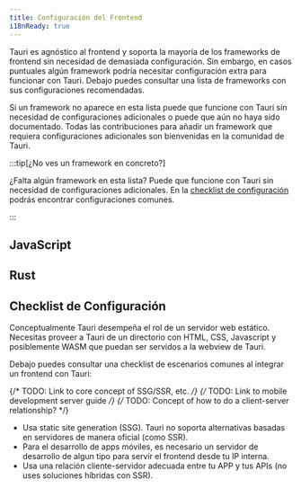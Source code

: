 ```yaml
---
title: Configuración del Frontend
i18nReady: true
---
```



Tauri es agnóstico al frontend y soporta la mayoría de los frameworks de frontend sin necesidad de demasiada configuración. Sin embargo, en casos puntuales algún framework podría necesitar configuración extra para funcionar con Tauri. Debajo puedes consultar una lista de frameworks con sus configuraciones recomendadas.

Si un framework no aparece en esta lista puede que funcione con Tauri sin necesidad de configuraciones adicionales o puede que aún no haya sido documentado. Todas las contribuciones para añadir un framework que requiera configuraciones adicionales son bienvenidas en la comunidad de Tauri.

:::tip[¿No ves un framework en concreto?]

¿Falta algún framework en esta lista? Puede que funcione con Tauri sin necesidad de configuraciones adicionales. En la [checklist de configuración](#checklist-de-configuración) podrás encontrar configuraciones comunes.

:::

## JavaScript

<CardGrid>
	<LinkCard title="Next.js" href="/2/guide/frontend/nextjs" />
	<LinkCard title="Nuxt" href="/2/guide/frontend/nuxt" />
	<LinkCard title="Qwik" href="/2/guide/frontend/qwik" />
	<LinkCard title="Svelte" href="/2/guide/frontend/svelte" />
	<LinkCard title="Vite" href="/2/guide/frontend/vite" />
	<LinkCard title="Webpack" href="/2/guide/frontend/webpack" />
</CardGrid>

## Rust

<CardGrid>
	<LinkCard title="Leptos" href="/2/guide/frontend/leptos" />
	<LinkCard title="Sycamore" href="/2/guide/frontend/sycamore" />
	<LinkCard title="Trunk" href="/2/guide/frontend/trunk" />
	<LinkCard title="Yew" href="/2/guide/frontend/yew" />
</CardGrid>

## Checklist de Configuración

Conceptualmente Tauri desempeña el rol de un servidor web estático. Necesitas proveer a Tauri de un directorio con HTML, CSS, Javascript y posiblemente WASM que puedan ser servidos a la webview de Tauri.

Debajo puedes consultar una checklist de escenarios comunes al integrar un frontend con Tauri:

{/* TODO: Link to core concept of SSG/SSR, etc. */}
{/* TODO: Link to mobile development server guide */}
{/* TODO: Concept of how to do a client-server relationship? */}

- Usa static site generation (SSG). Tauri no soporta alternativas basadas en servidores de manera oficial (como SSR).
- Para el desarrollo de apps móviles, es necesario un servidor de desarrollo de algun tipo para servir el frontend desde tu IP interna.
- Usa una relación cliente-servidor adecuada entre tu APP y tus APIs (no uses soluciones híbridas con SSR).
